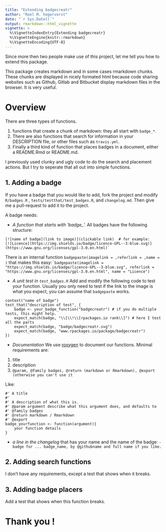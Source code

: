 ```yaml
---
title: "Extending badgecreatr"
author: "Roel M. hogervorst"
date: "`r Sys.Date()`"
output: rmarkdown::html_vignette
vignette: >
  %\VignetteIndexEntry{Extending badgecreatr}
  %\VignetteEngine{knitr::rmarkdown}
  %\VignetteEncoding{UTF-8}
---
```


Since more then two people make use of this project, let me tell you how to extend this package.

This package creates markdown and in some cases rmarkdown chunks. These chunks are displayed in 
nicely formated html because code sharing websites such as Github, Gitlab and Bitbucket display
markdown files in the browser. It is very useful. 

# Overview
There are three types of functions. 

1. functions that create a chunk of markdown: they all start with `badge_*`. 
2. There are also functions that search for information in your DESCRIPTION file, or other files such as `travis.yml`.
3. Finally a third kind of function that places badges in a document, either a README.Rmd or README.md. 

I previously used clunky and ugly code to do the search and placement actions. But I try to seperate 
that all out into simple functions.


## 1. Adding a badge
If you have a badge that you would like to add, fork the project and modify `R/badges.R` , 
`tests/testthat/test_badges.R`, and `changelog.md`. Then give me a pull-request to add it to the project.

A badge needs:

* *A function that starts with 'badge_'.*  All badges have the following structure:

```
[![name of badge](link to image)](clickable link)  # for example:
[![Licence](https://img.shields.io/badge/licence-GPL--3-blue.svg)](https://www.gnu.org/licenses/gpl-3.0.en.html)`
```
There is an internal function `badgepaste(imagelink = ,referlink = ,name = )` that makes this easy:
````
badgepaste(imagelink = "https://img.shields.io/badge/licence-GPL--3-blue.svg",
referlink = "https://www.gnu.org/licenses/gpl-3.0.en.html",
name = "Licence")
```

* *A unit test in `test_badges.R`* Add and modify the following code to test your function.
Usually you only need to test if the link to the image is what you expect, you can assume that `badgepaste` works.

```
context("name of badge")
test_that("description of test", {
    badge <- your_badge_function("badgecreatr") # if you do multiple tests, this might help.
    expect_match(badge, "\\[\\!\\[rpackages.io rank\\]") # here I test all the parts 
    expect_match(badge, "badge/badgecreatr.svg")
    expect_match(badge, "www.rpackages.io/package/badgecreatr")
})
```

* *Documentation* We use [roxygen](http://r-pkgs.had.co.nz/man.html#roxygen-comments "Hadley Wickham's book about writing packages, page documentation") to document our functions. Minimal requirements are:

1. title
2. description
3. `@param, @family badges, @return (markdown or Rmarkdown), @export (otherwise you can't use it`

Like:
```
#' A title
#' 
#' A description of what this is.
#' @param argument describe what this argument does, and defaults to
#' @family badges
#' @return markdown / Rmarkdown
#' @export
badge_yourfunction <- function(argument){
    your function details
}
```

* *a line in the changelog* that has your name and the name of the badge: `- badge for ... badge_name, by @githubname and full name if you like.`

## 2. Adding search functions
I don't have any requirements, except a test that shows when it breaks.

## 3. Adding badge placers
Add a test that shows when this function breaks.


# Thank you !

